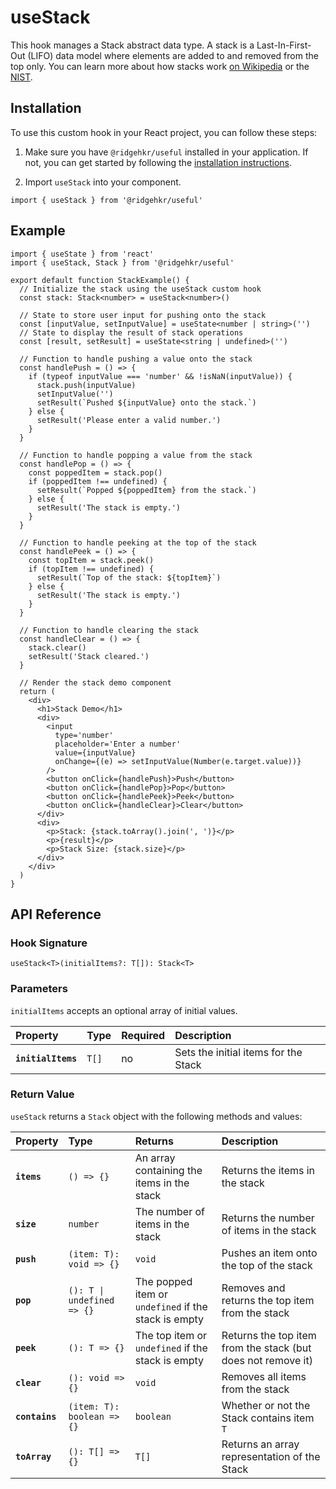 # useStack

This hook manages a Stack abstract data type. A stack is a Last-In-First-Out (LIFO) data model where elements are added to and removed from the top only. You can learn more about how stacks work [on Wikipedia](<https://en.wikipedia.org/wiki/Stack_(abstract_data_type)>) or the [NIST](https://xlinux.nist.gov/dads/HTML/stack.html).

## Installation

To use this custom hook in your React project, you can follow these steps:

1. Make sure you have `@ridgehkr/useful` installed in your application. If not, you can get started by following the [installation instructions](/#getting-started).

2. Import `useStack` into your component.

```tsx
import { useStack } from '@ridgehkr/useful'
```

## Example

```tsx /useStack/ filename="Stack.tsx"
import { useState } from 'react'
import { useStack, Stack } from '@ridgehkr/useful'

export default function StackExample() {
  // Initialize the stack using the useStack custom hook
  const stack: Stack<number> = useStack<number>()

  // State to store user input for pushing onto the stack
  const [inputValue, setInputValue] = useState<number | string>('')
  // State to display the result of stack operations
  const [result, setResult] = useState<string | undefined>('')

  // Function to handle pushing a value onto the stack
  const handlePush = () => {
    if (typeof inputValue === 'number' && !isNaN(inputValue)) {
      stack.push(inputValue)
      setInputValue('')
      setResult(`Pushed ${inputValue} onto the stack.`)
    } else {
      setResult('Please enter a valid number.')
    }
  }

  // Function to handle popping a value from the stack
  const handlePop = () => {
    const poppedItem = stack.pop()
    if (poppedItem !== undefined) {
      setResult(`Popped ${poppedItem} from the stack.`)
    } else {
      setResult('The stack is empty.')
    }
  }

  // Function to handle peeking at the top of the stack
  const handlePeek = () => {
    const topItem = stack.peek()
    if (topItem !== undefined) {
      setResult(`Top of the stack: ${topItem}`)
    } else {
      setResult('The stack is empty.')
    }
  }

  // Function to handle clearing the stack
  const handleClear = () => {
    stack.clear()
    setResult('Stack cleared.')
  }

  // Render the stack demo component
  return (
    <div>
      <h1>Stack Demo</h1>
      <div>
        <input
          type='number'
          placeholder='Enter a number'
          value={inputValue}
          onChange={(e) => setInputValue(Number(e.target.value))}
        />
        <button onClick={handlePush}>Push</button>
        <button onClick={handlePop}>Pop</button>
        <button onClick={handlePeek}>Peek</button>
        <button onClick={handleClear}>Clear</button>
      </div>
      <div>
        <p>Stack: {stack.toArray().join(', ')}</p>
        <p>{result}</p>
        <p>Stack Size: {stack.size}</p>
      </div>
    </div>
  )
}
```

## API Reference

### Hook Signature

```tsx
useStack<T>(initialItems?: T[]): Stack<T>
```

### Parameters

`initialItems` accepts an optional array of initial values.

| Property           | Type  | Required | Description                          |
| :----------------- | :---- | :------- | :----------------------------------- |
| **`initialItems`** | `T[]` | no       | Sets the initial items for the Stack |

### Return Value

`useStack` returns a `Stack` object with the following methods and values:

| Property       | Type                       | Returns                                              | Description                                                  |
| :------------- | :------------------------- | :--------------------------------------------------- | :----------------------------------------------------------- |
| **`items`**    | `() => {}`                 | An array containing the items in the stack           | Returns the items in the stack                               |
| **`size`**     | `number`                   | The number of items in the stack                     | Returns the number of items in the stack                     |
| **`push`**     | `(item: T): void => {}`    | `void`                                               | Pushes an item onto the top of the stack                     |
| **`pop`**      | `(): T \| undefined => {}` | The popped item or `undefined` if the stack is empty | Removes and returns the top item from the stack              |
| **`peek`**     | `(): T => {}`              | The top item or `undefined` if the stack is empty    | Returns the top item from the stack (but does not remove it) |
| **`clear`**    | `(): void => {}`           | `void`                                               | Removes all items from the stack                             |
| **`contains`** | `(item: T): boolean => {}` | `boolean`                                            | Whether or not the Stack contains item `T`                   |
| **`toArray`**  | `(): T[] => {}`            | `T[]`                                                | Returns an array representation of the Stack                 |

